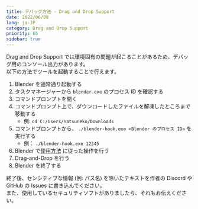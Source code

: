 ```yaml
---
title: デバッグ方法 - Drag and Drop Support
date: 2022/06/08
lang: ja-JP
category: Drag and Drop Support
priority: 65
sidebar: true
---
```


Drag and Drop Support では環境固有の問題が起こることがあるため、デバッグ用のコンソール出力があります。  
以下の方法でツールを起動することで行えます。

1. Blender を通常通り起動する
2. タスクマネージャーから `blender.exe` のプロセス ID を確認する
3. コマンドプロンプトを開く
4. コマンドプロンプト上で、ダウンロードしたファイルを解凍したところまで移動する
   - 例: `cd C:/Users/natsuneko/Downloads`
5. コマンドプロンプトから、 `./blender-hook.exe <Blender のプロセス ID>` を実行する
   - 例： `./blender-hook.exe 12345`
6. Blender で[使用方法](./how-to-use) に従った操作を行う
7. Drag-and-Drop を行う
8. Blender を終了する

終了後、センシティブな情報 (例: パス名) を除いたテキストを作者の Discord や GitHub の Issues に書き込んでください。  
また、使用しているセキュリティソフトがありましたら、それもお伝えください。
